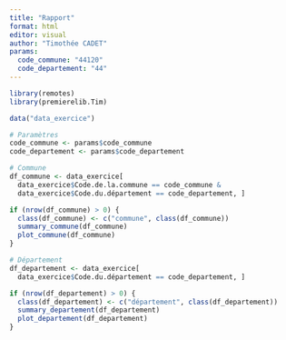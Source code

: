 ```yaml
---
title: "Rapport"
format: html
editor: visual
author: "Timothée CADET"
params:
  code_commune: "44120"  
  code_departement: "44"  
---
```


```r
library(remotes)
library(premierelib.Tim)

data("data_exercice")

# Paramètres
code_commune <- params$code_commune
code_departement <- params$code_departement

# Commune
df_commune <- data_exercice[
  data_exercice$Code.de.la.commune == code_commune & 
  data_exercice$Code.du.département == code_departement, ]

if (nrow(df_commune) > 0) {
  class(df_commune) <- c("commune", class(df_commune))
  summary_commune(df_commune)
  plot_commune(df_commune)
}

# Département
df_departement <- data_exercice[
  data_exercice$Code.du.département == code_departement, ]

if (nrow(df_departement) > 0) {
  class(df_departement) <- c("département", class(df_departement))
  summary_departement(df_departement)
  plot_departement(df_departement)
}

```
